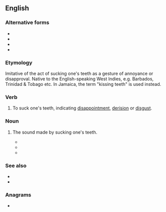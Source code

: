 ==English==

===Alternative forms===
* {{alter|en|stewps}}
* {{alter|en|chupes|chupse|cheups}}
* {{alter|en|stoops}}
* {{alter|en|steupse}}

===Etymology===
Imitative of the act of sucking one's teeth as a gesture of annoyance or disapproval. Native to the English-speaking West Indies, e.g. Barbados, Trinidad & Tobago etc. In Jamaica, the term "kissing teeth" is used instead.

===Verb===
{{en-verb|steupses|steupsing|steupsed}}

# {{lb|en|West Indies|dialect|onomatopoeia}} To suck one's teeth, indicating [[disappointment]], [[derision]] or [[disgust]].

===Noun===
{{en-noun}}

# {{lb|en|West Indies|dialect|onomatopoeia}} The sound made by sucking one's teeth.
#* {{quote-book|en|year=2003 |title=The Swinging Bridge |author=Ramabai Espinet |page=45 |ISBN=|passage=A loud '''steups''' followed. }}
#* {{quote-book|en|year=2004 |title=Crossroads of Dream|author=Anson Gonzalez |page=57 |ISBN=|passage=He thought he heard a loud '''steups''' somewhere from the dark.}}
#* {{quote-book|en|year=2006|title=Jouvert|author=Joy Mahabir |page=78 |ISBN=|passage=When my mother heard this she let out a loud '''steups''' but said nothing.}}

===See also===
* {{l|en|hiss}}
* {{l|en|shush}}

===Anagrams===
* {{anagrams|en|a=epsstu|set-ups|sets up|setups|stupes|upsets}}